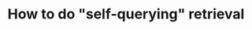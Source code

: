 ---
title: How to do "self-querying" retrieval
sidebar_class_name: hidden
pagination_prev: null
pagination_next: null
---